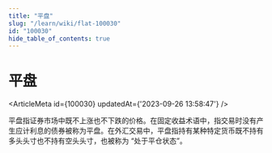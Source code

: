 ```yaml
---
title: "平盘"
slug: "/learn/wiki/flat-100030"
id: "100030"
hide_table_of_contents: true
---
```



# 平盘

<ArticleMeta id={100030} updatedAt={'2023-09-26 13:58:47'} />
<div className='border-solid border-b border-t-0 my-4 border-[var(--ifm-color-gray-300)]' />

平盘指证券市场中既不上涨也不下跌的价格。在固定收益术语中，指交易时没有产生应计利息的债券被称为平盘。在外汇交易中，平盘指持有某种特定货币既不持有多头头寸也不持有空头头寸，也被称为 “处于平仓状态”。
